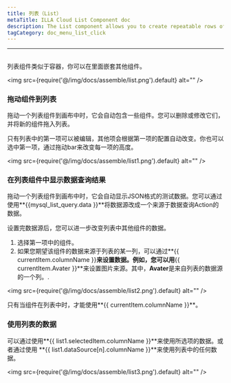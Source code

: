 ```yaml
---
title: 列表（List）
metaTitle: ILLA Cloud List Component doc
description: The List component allows you to create repeatable rows of data whose look and feel are defined by you.
tagCategory: doc_menu_list_click
---
```

---

## <Heading hidden>列表（List）</Heading>

列表组件类似于容器，你可以在里面嵌套其他组件。

<img
  src={require('@/img/docs/assemble/list.png').default}
  alt=""
/>

### 拖动组件到列表

拖动一个列表组件到画布中时，它会自动包含一些组件。您可以删除或修改它们，并将新的组件拖入列表。

只有列表中的第一项可以被编辑，其他项会根据第一项的配置自动改变。你也可以选中第一项，通过拖动bar来改变每一项的高度。

<img
  src={require('@/img/docs/assemble/list1.png').default}
  alt=""
/>

### 在列表组件中显示数据查询结果

拖动一个列表组件到画布中时，它会自动显示JSON格式的测试数据。您可以通过使用**{{mysql_list_query.data }}**将数据源改成一个来源于数据查询Action的数据。

设置完数据源后，您可以进一步改变列表中其他组件的数据。

1. 选择第一项中的组件。
2. 如果您期望该组件的数据来源于列表的某一列，可以通过**{{ currentItem.columnName }}**来设置数据。例如，您可以用**{{ currentItem.Avater }}**来设置图片来源。其中，**Avater**是来自列表的数据源的一个列。.

<img
  src={require('@/img/docs/assemble/list2.png').default}
  alt=""
/>

只有当组件在列表中时，才能使用**{{ currentItem.columnName }}**。

### 使用列表的数据

可以通过使用**{{ list1.selectedItem.columnName }}**来使用所选项的数据。或者通过使用 **{{ list1.dataSource[n].columnName }}**来使用列表中的任何数据。

<img
  src={require('@/img/docs/assemble/list3.png').default}
  alt=""
/>
